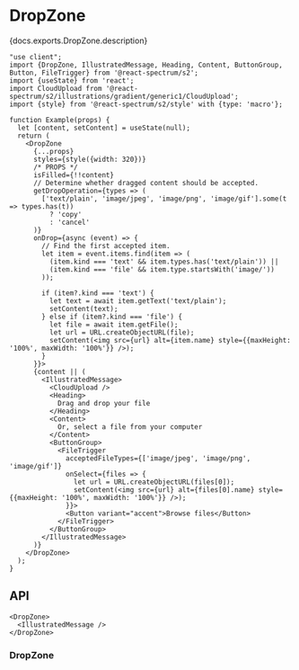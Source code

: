 

# DropZone

<PageDescription>{docs.exports.DropZone.description}</PageDescription>

```tsx render type="s2" docs={docs.exports.DropZone} links={docs.links} props={['size', 'replaceMessage']} wide
"use client";
import {DropZone, IllustratedMessage, Heading, Content, ButtonGroup, Button, FileTrigger} from '@react-spectrum/s2';
import {useState} from 'react';
import CloudUpload from '@react-spectrum/s2/illustrations/gradient/generic1/CloudUpload';
import {style} from '@react-spectrum/s2/style' with {type: 'macro'};

function Example(props) {
  let [content, setContent] = useState(null);
  return (
    <DropZone
      {...props}
      styles={style({width: 320})}
      /* PROPS */
      isFilled={!!content}
      // Determine whether dragged content should be accepted.
      getDropOperation={types => (
        ['text/plain', 'image/jpeg', 'image/png', 'image/gif'].some(t => types.has(t))
          ? 'copy' 
          : 'cancel'
      )}
      onDrop={async (event) => {
        // Find the first accepted item.
        let item = event.items.find(item => (
          (item.kind === 'text' && item.types.has('text/plain')) ||
          (item.kind === 'file' && item.type.startsWith('image/'))
        ));

        if (item?.kind === 'text') {
          let text = await item.getText('text/plain');
          setContent(text);
        } else if (item?.kind === 'file') {
          let file = await item.getFile();
          let url = URL.createObjectURL(file);
          setContent(<img src={url} alt={item.name} style={{maxHeight: '100%', maxWidth: '100%'}} />);
        }
      }}>
      {content || (
        <IllustratedMessage>
          <CloudUpload />
          <Heading>
            Drag and drop your file
          </Heading>
          <Content>
            Or, select a file from your computer
          </Content>
          <ButtonGroup>
            <FileTrigger
              acceptedFileTypes={['image/jpeg', 'image/png', 'image/gif']}
              onSelect={files => {
                let url = URL.createObjectURL(files[0]);
                setContent(<img src={url} alt={files[0].name} style={{maxHeight: '100%', maxWidth: '100%'}} />);
              }}>
              <Button variant="accent">Browse files</Button>
            </FileTrigger>
          </ButtonGroup>
        </IllustratedMessage>
      )}
    </DropZone>
  );
}
```

## API

```tsx links={{DropZone: '#dropzone', IllustratedMessage: 'IllustratedMessage.html'}}
<DropZone>
  <IllustratedMessage />
</DropZone>
```

### DropZone

<PropTable component={docs.exports.DropZone} links={docs.links} />
